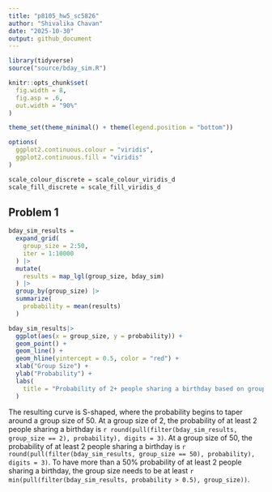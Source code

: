```yaml
---
title: "p8105_hw5_sc5826"
author: "Shivalika Chavan"
date: "2025-10-30"
output: github_document
---
```


```r
library(tidyverse)
source("source/bday_sim.R")

knitr::opts_chunk$set(
  fig.width = 8,
  fig.asp = .6,
  out.width = "90%"
)

theme_set(theme_minimal() + theme(legend.position = "bottom"))

options(
  ggplot2.continuous.colour = "viridis",
  ggplot2.continuous.fill = "viridis"
)

scale_colour_discrete = scale_colour_viridis_d
scale_fill_discrete = scale_fill_viridis_d
```

## Problem 1
```r
bday_sim_results = 
  expand_grid(
    group_size = 2:50,
    iter = 1:10000
  ) |> 
  mutate(
    results = map_lgl(group_size, bday_sim)
  ) |> 
  group_by(group_size) |> 
  summarize(
    probability = mean(results)
  )
```


```r
bday_sim_results|> 
  ggplot(aes(x = group_size, y = probability)) +
  geom_point() + 
  geom_line() + 
  geom_hline(yintercept = 0.5, color = "red") + 
  xlab("Group Size") +
  ylab("Probability") + 
  labs(
    title = "Probability of 2+ people sharing a birthday based on group size"
  ) 
```

The resulting curve is S-shaped, where the probability begins to taper around a group size of 50. At a group size of 2, the probability of at least 2 people sharing a birthday is `r round(pull(filter(bday_sim_results, group_size == 2), probability), digits = 3)`. At a group size of 50, the probability of at least 2 people sharing a birthday is `r round(pull(filter(bday_sim_results, group_size == 50), probability), digits = 3)`. To have more than a 50% probability of at least 2 people sharing a birthday, the group size needs to be at least `r min(pull(filter(bday_sim_results, probability > 0.5), group_size))`. 

